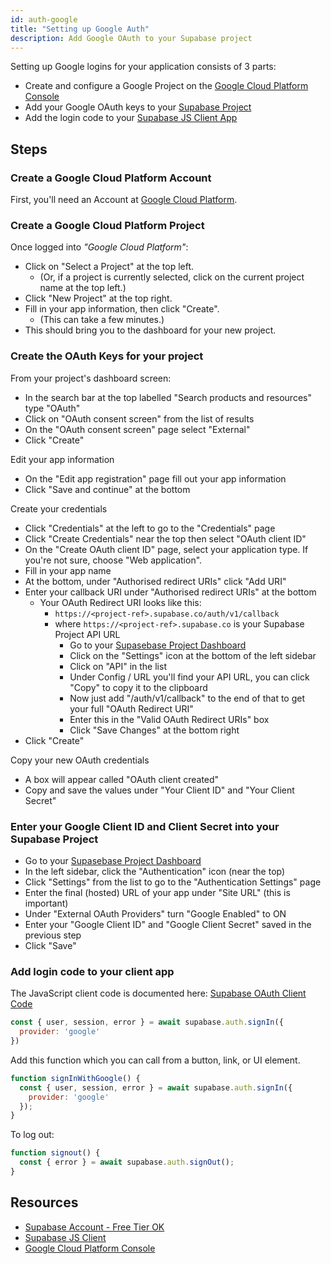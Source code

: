```yaml
---
id: auth-google
title: "Setting up Google Auth"
description: Add Google OAuth to your Supabase project
---
```



Setting up Google logins for your application consists of 3 parts:

* Create and configure a Google Project on the [Google Cloud Platform Console](https://console.cloud.google.com/home/dashboard)
* Add your Google OAuth keys to your [Supabase Project](https://supabase.io)
* Add the login code to your [Supabase JS Client App](https://github.com/supabase/supabase-js)

## Steps

### Create a Google Cloud Platform Account

First, you'll need an Account at [Google Cloud Platform](https://console.cloud.google.com/home/dashboard).

### Create a Google Cloud Platform Project

Once logged into *"Google Cloud Platform"*:

- Click on "Select a Project" at the top left.
  - (Or, if a project is currently selected, click on the current project name at the top left.)
- Click "New Project" at the top right.
- Fill in your app information, then click "Create".
  - (This can take a few minutes.)
- This should bring you to the dashboard for your new project.

### Create the OAuth Keys for your project

From your project's dashboard screen:

- In the search bar at the top labelled "Search products and resources" type "OAuth"
- Click on "OAuth consent screen" from the list of results
- On the "OAuth consent screen" page select "External"
- Click "Create"

Edit your app information

- On the "Edit app registration" page fill out your app information
- Click "Save and continue" at the bottom

Create your credentials

- Click "Credentials" at the left to go to the "Credentials" page
- Click "Create Credentials" near the top then select "OAuth client ID"
- On the "Create OAuth client ID" page, select your application type.  If you're not sure, choose "Web application".
- Fill in your app name
- At the bottom, under "Authorised redirect URIs" click "Add URI"
- Enter your callback URI under "Authorised redirect URIs" at the bottom
    - Your OAuth Redirect URI looks like this:
      - `https://<project-ref>.supabase.co/auth/v1/callback`
      - where `https://<project-ref>.supabase.co` is your Supabase Project API URL
          - Go to your [Supasebase Project Dashboard](https://supabase.io)
          - Click on the "Settings" icon at the bottom of the left sidebar
          - Click on "API" in the list
          - Under Config / URL you'll find your API URL, you can click "Copy" to copy it to the clipboard
          - Now just add "/auth/v1/callback" to the end of that to get your full "OAuth Redirect URI"
          - Enter this in the "Valid OAuth Redirect URIs" box
          - Click "Save Changes" at the bottom right
- Click "Create"

Copy your new OAuth credentials

- A box will appear called "OAuth client created"
- Copy and save the values under "Your Client ID" and "Your Client Secret"


### Enter your Google Client ID and Client Secret into your Supabase Project

- Go to your [Supasebase Project Dashboard](https://supabase.io)
- In the left sidebar, click the "Authentication" icon (near the top)
- Click "Settings" from the list to go to the "Authentication Settings" page
- Enter the final (hosted) URL of your app under "Site URL" (this is important)
- Under "External OAuth Providers" turn "Google Enabled" to ON
- Enter your "Google Client ID" and "Google Client Secret" saved in the previous step
- Click "Save"

### Add login code to your client app

The JavaScript client code is documented here: [Supabase OAuth Client Code](https://supabase.io/docs/reference/javascript/auth-signin#sign-in-using-third-party-providers)

```js
const { user, session, error } = await supabase.auth.signIn({
  provider: 'google'
})
```

Add this function which you can call from a button, link, or UI element.

```js
function signInWithGoogle() {
  const { user, session, error } = await supabase.auth.signIn({
    provider: 'google'
  });
}
```

To log out:

```js
function signout() {
  const { error } = await supabase.auth.signOut();
}
```

## Resources

* [Supabase Account - Free Tier OK](https://supabase.io)
* [Supabase JS Client](https://github.com/supabase/supabase-js)
* [Google Cloud Platform Console](https://console.cloud.google.com/home/dashboard)
